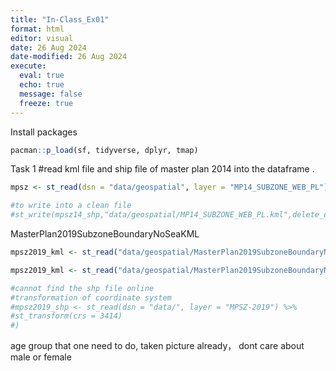 ```yaml
---
title: "In-Class_Ex01"
format: html
editor: visual
date: 26 Aug 2024
date-modified: 26 Aug 2024 
execute: 
  eval: true
  echo: true
  message: false
  freeze: true
---
```


Install packages

```r
pacman::p_load(sf, tidyverse, dplyr, tmap)
```

Task 1 #read kml file and ship file of master plan 2014 into the dataframe .

```r
mpsz <- st_read(dsn = "data/geospatial", layer = "MP14_SUBZONE_WEB_PL")
```

```r
#to write into a clean file
#st_write(mpsz14_shp,"data/geospatial/MP14_SUBZONE_WEB_PL.kml",delete_dsn=TRUE)
```

MasterPlan2019SubzoneBoundaryNoSeaKML

```r
mpsz2019_kml <- st_read("data/geospatial/MasterPlan2019SubzoneBoundaryNoSeaKML.kml")
```

```r
mpsz2019_kml <- st_read("data/geospatial/MasterPlan2019SubzoneBoundaryNoSeaKML.kml")

```

```r
#cannot find the shp file online
#transformation of coordinate system
#mpsz2019_shp <- st_read(dsn = "data/", layer = "MPSZ-2019") %>%
#st_transform(crs = 3414)
#)
```

age group that one need to do, taken picture already， dont care about male or female

